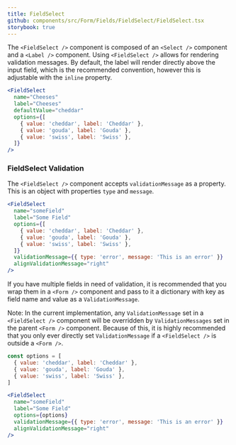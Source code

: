 ```yaml
---
title: FieldSelect
github: components/src/Form/Fields/FieldSelect/FieldSelect.tsx
storybook: true
---
```


The `<FieldSelect />` component is composed of an `<Select />` component and a `<Label />` component. Using `<FieldSelect />` allows for rendering validation messages. By default, the label will render directly above the input field, which is the recommended convention, however this is adjustable with the `inline` property.

```jsx
<FieldSelect
  name="Cheeses"
  label="Cheeses"
  defaultValue="cheddar"
  options={[
    { value: 'cheddar', label: 'Cheddar' },
    { value: 'gouda', label: 'Gouda' },
    { value: 'swiss', label: 'Swiss' },
  ]}
/>
```

### FieldSelect Validation

The `<FieldSelect />` component accepts `validationMessage` as a property. This is an object with properties `type` and `message`.

```jsx
<FieldSelect
  name="someField"
  label="Some Field"
  options={[
    { value: 'cheddar', label: 'Cheddar' },
    { value: 'gouda', label: 'Gouda' },
    { value: 'swiss', label: 'Swiss' },
  ]}
  validationMessage={{ type: 'error', message: 'This is an error' }}
  alignValidationMessage="right"
/>
```

If you have multiple fields in need of validation, it is recommended that you wrap them in a `<Form />` component and pass to it a dictionary with key as field name and value as a `ValidationMessage`.

Note: In the current implementation, any `ValidationMessage` set in a `<FieldSelect />` component will be overridden by `ValidationMessages` set in the parent `<Form />` component. Because of this, it is highly recommended that you only ever directly set `ValidationMessage` if a `<FieldSelect />` is outside a `<Form />`.

```jsx static
const options = [
  { value: 'cheddar', label: 'Cheddar' },
  { value: 'gouda', label: 'Gouda' },
  { value: 'swiss', label: 'Swiss' },
]

<FieldSelect
  name="someField"
  label="Some Field"
  options={options}
  validationMessage={{ type: 'error', message: 'This is an error' }}
  alignValidationMessage="right"
/>
```
